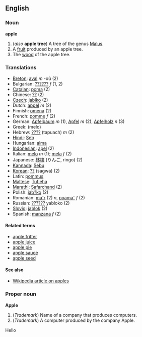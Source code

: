 ==English==
===Noun===
'''apple'''

#(''also'' '''apple tree''') A tree of the genus [[Malus]].
#A [[fruit]] produced by an apple tree.
#The [[wood]] of the apple tree.

===Translations===
*[[Breton]]: [[aval]] ''m'' -où (2)
*Bulgarian: [[??????]] ''f'' (1, 2)
*[[Catalan]]: [[poma]] (2)
*Chinese: [[??]] (2)
*[[Czech]]: [[jablko]] (2)
*Dutch: [[appel]] ''m'' (2)
*Finnish: [[omena]] (2)
*French: [[pomme]] ''f'' (2)
*German: [[Apfelbaum]] ''m'' (1), [[Apfel]] ''m'' (2), [[Apfelholz]] ''n'' (3)
*Greek: [[ ]] (melo)
*Hebrew: [[????]] (tapuach) ''m'' (2)
*[[Hindi]]: [[Seb]]
*Hungarian: [[alma]]
*[[Indonesian]]: [[apel]] (2)
*Italian: [[melo]] ''m'' (1); [[mela]] ''f'' (2)
*Japanese: [[林檎]] (りんご, ringo) (2)
*[[Kannada]]: [[Sebu]]
*[[Korean]]: [[??]] (sagwa) (2)
*Latin: [[pommus]]
*[[Maltese]]: [[Tufieha]]
*[[Marathi]]: [[Safarchand]] (2)
*Polish: [[jab?ko]] (2)
*Romanian: [[ma˘r]] (2) ''n'', [[poama˘]] ''f'' (2)
*Russian: [[??????]] yabloko (2)
*[[Slovio]]: [[jablok]] (2)
*Spanish: [[manzana]] ''f'' (2)

====Related terms====
*[[apple fritter]]
*[[apple juice]]
*[[apple pie]]
*[[apple sauce]]
*[[apple seed]]

====See also====
*[[en:Apple|Wikipedia article on apples]]

===Proper noun===
'''Apple'''

#(''Trademark'') Name of a company that produces computers.
#(''Trademark'') A computer produced by the company Apple.
Hello
